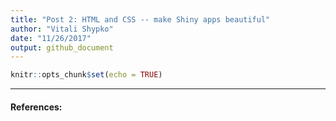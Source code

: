 ```yaml
---
title: "Post 2: HTML and CSS -- make Shiny apps beautiful"
author: "Vitali Shypko"
date: "11/26/2017"
output: github_document
---
```


```r
knitr::opts_chunk$set(echo = TRUE)
```


---

#### References:
